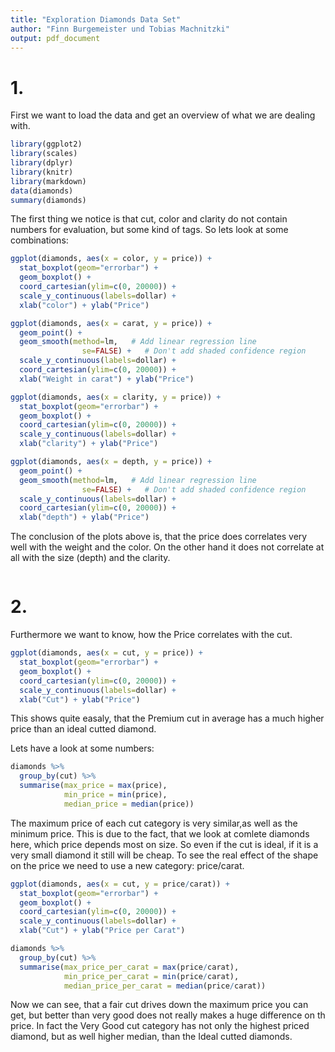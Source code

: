 ```yaml
---
title: "Exploration Diamonds Data Set"
author: "Finn Burgemeister und Tobias Machnitzki"
output: pdf_document
---
```

# 1.
First we want to load the data and get an overview of what we are dealing with. 

```r
library(ggplot2)
library(scales)
library(dplyr)
library(knitr)
library(markdown)
data(diamonds)
summary(diamonds)

```

The first thing we notice is that cut, color and clarity do not contain numbers for evaluation, but some kind of tags.
So lets look at some combinations:
```r
ggplot(diamonds, aes(x = color, y = price)) +
  stat_boxplot(geom="errorbar") +
  geom_boxplot() +
  coord_cartesian(ylim=c(0, 20000)) +
  scale_y_continuous(labels=dollar) + 
  xlab("color") + ylab("Price")
```

```r
ggplot(diamonds, aes(x = carat, y = price)) +
  geom_point() +
  geom_smooth(method=lm,   # Add linear regression line
                se=FALSE) +   # Don't add shaded confidence region
  scale_y_continuous(labels=dollar) + 
  coord_cartesian(ylim=c(0, 20000)) +
  xlab("Weight in carat") + ylab("Price")
```
```r
ggplot(diamonds, aes(x = clarity, y = price)) +
  stat_boxplot(geom="errorbar") +
  geom_boxplot() +
  coord_cartesian(ylim=c(0, 20000)) +
  scale_y_continuous(labels=dollar) + 
  xlab("clarity") + ylab("Price")
```

```r
ggplot(diamonds, aes(x = depth, y = price)) +
  geom_point() +
  geom_smooth(method=lm,   # Add linear regression line
                se=FALSE) +   # Don't add shaded confidence region
  scale_y_continuous(labels=dollar) + 
  coord_cartesian(ylim=c(0, 20000)) +
  xlab("depth") + ylab("Price")
```
The conclusion of the plots above is, that the price does correlates very well with the weight and the color. On the other hand it does not correlate at all with the size (depth) and the clarity.  
```r

```

# 2.

Furthermore we want to know, how the Price correlates with the cut.

```r

ggplot(diamonds, aes(x = cut, y = price)) +
  stat_boxplot(geom="errorbar") +
  geom_boxplot() +
  coord_cartesian(ylim=c(0, 20000)) +
  scale_y_continuous(labels=dollar) + 
  xlab("Cut") + ylab("Price")
```
This shows quite easaly, that the Premium cut in average has a much higher price than an ideal cutted diamond.

Lets have a look at some numbers:
```r

diamonds %>%
  group_by(cut) %>%
  summarise(max_price = max(price),
            min_price = min(price),
            median_price = median(price))
```
The maximum price of each cut category is very similar,as well as the minimum price. This is due to the fact, that we look at comlete diamonds here, which price depends most on size. So even if the cut is ideal, if it is a very small diamond it still will be cheap. To see the real effect of the shape on the price we need to use a new category: price/carat.
```r
ggplot(diamonds, aes(x = cut, y = price/carat)) +
  stat_boxplot(geom="errorbar") +
  geom_boxplot() +
  coord_cartesian(ylim=c(0, 20000)) +
  scale_y_continuous(labels=dollar) + 
  xlab("Cut") + ylab("Price per Carat")
```
```r
diamonds %>%
  group_by(cut) %>%
  summarise(max_price_per_carat = max(price/carat),
            min_price_per_carat = min(price/carat),
            median_price_per_carat = median(price/carat))
```

Now we can see, that a fair cut drives down the maximum price you can get, but better than very good does not really makes a huge difference on th price. In fact the Very Good cut category has not only the highest priced diamond, but as well higher median, than the Ideal cutted diamonds. 